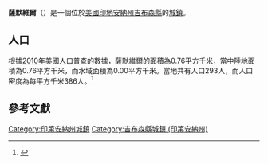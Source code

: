 {{noteTA
|G1=USState
|G2=地名
|G3=Unit
}}
{{Infobox settlement
|name            = 薩默維爾
|native_name = Somerville
|settlement_type          = [[鎮|城鎮]]
|image_skyline            = Patoka, Indiana.jpg
|imagesize                = 250px
|image_map                = Gibson County Indiana Incorporated and Unincorporated areas Somerville Highlighted 1870542.svg
|mapsize                  = 250px
|subdivision_type         = [[世界政區索引|國家]]
|subdivision_type1        = [[美国州份|州份]]
|subdivision_type2        = [[印地安納州行政區劃|縣]]
|subdivision_name         = [[美国|美国]]
|subdivision_name1        = [[印地安納州|印地安納州]]
|subdivision_name2        = [[吉布森縣_(印地安納州)|吉布森縣]]
|elevation_ft             = 469
|elevation_m              = 143
|timezone                 = [[北美东部时区|CST]]
|area_total_km2           = 0.76
|area_land_km2            = 0.76
|area_water_km2           = 0.00
|area_total_sq_mi         = 
|area_land_sq_mi          = 
|area_water_sq_mi         = 
|population_as_of         = [[2010年美國人口普查|2010]]
|population_footnotes     = 
|population_total         = 293
|population_density_km2   = auto
|population_density_sq_mi = auto
|utc_offset               = -5
|coordinates              = {{coord|38|16|41|N|87|22|39|W|display=inline,title}}
| coor_pinpoint           = 
| coordinates_footnotes   = 
|timezone_DST             = EDT
|utc_offset_DST           = -4
|postal_code_type         = [[美國郵區編號|郵區編號]]
|postal_code              = 47683
|area_code                = {{link-en|电话区号812|Area code 812|812}}
|blank_name = [[地名信息系统|GNIS ID]]
|blank_info = 443767<ref name="GNIS">{{cite gnis|443767|Somerville}}</ref>
}}
'''薩默維爾'''（{{lang-en|Somerville}}）是一個位於[[美國|美國]][[印地安納州|印地安納州]][[吉布森縣_(印地安納州)|吉布森縣]]的[[鎮|城鎮]]。

== 人口 ==
根據[[2010年美國人口普查|2010年美國人口普查]]的數據，薩默維爾的面積為0.76平方千米，當中陸地面積為0.76平方千米，而水域面積為0.00平方千米。當地共有人口293人，而人口密度為每平方千米386人。<ref name="GR8">{{cite web|url=http://factfinder2.census.gov|publisher=[[美国人口调查局|美国人口调查局]]|accessdate=2011-05-14|title=American FactFinder|archive-date=2013-09-11|archive-url=https://web.archive.org/web/20130911234518/http://factfinder2.census.gov/|dead-url=no}}</ref>

== 參考文獻 ==
{{reflist}}
{{吉布森縣 (印地安納州)}}
{{Indiana-geo-stub}}
{{DEFAULTSORT:Somerville, Indiana}}
[[Category:印第安納州城鎮|Category:印第安納州城鎮]]
[[Category:吉布森縣城鎮_(印第安納州)|Category:吉布森縣城鎮 (印第安納州)]]